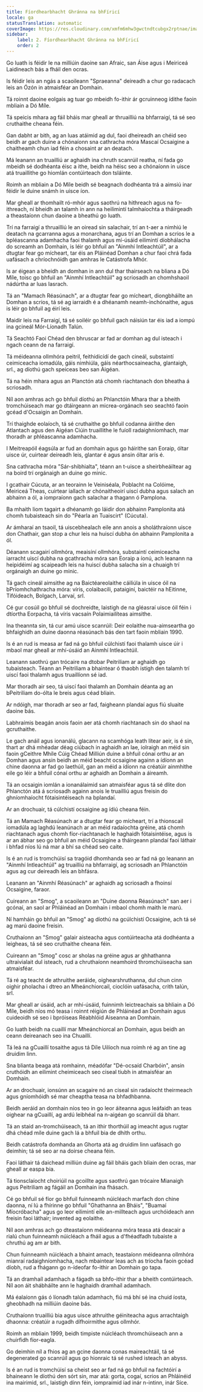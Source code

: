 ```yaml
---
title: Fíordhearbhacht Ghránna na bhFíricí
locale: ga
statusTranslation: automatic
coverImage: https://res.cloudinary.com/xmfm6mhw3gwctndtcubgx2rptnae/image/upload/v1741354419/small_cover_la_gran_rebelion_28716e29d2.webp
sidebar:
    label: 2. Fíordhearbhacht Ghránna na bhFíricí
    order: 2
---
```

Go luath is féidir le na milliúin daoine san Afraic, san Áise agus i Meiriceá Laidineach bás a fháil den ocras.

Is féidir leis an ngás a scaoileann "Spraeanna" deireadh a chur go radacach leis an Ózón in atmaisféar an Domhain.

Tá roinnt daoine eolgais ag tuar go mbeidh fo-ithir ár gcruinneog ídithe faoin mbliain a Dó Míle.

Tá speicis mhara ag fáil bháis mar gheall ar thruailliú na bhfarraigí, tá sé seo cruthaithe cheana féin.

Gan dabht ar bith, ag an luas atáimid ag dul, faoi dheireadh an chéid seo beidh ar gach duine a chónaíonn sna cathracha móra Mascaí Ocsaigine a chaitheamh chun iad féin a chosaint ar an deatach.

Má leanann an truailliú ar aghaidh ina chruth scanrúil reatha, ní fada go mbeidh sé dodhéanta éisc a ithe, beidh na héisc seo a chónaíonn in uisce atá truaillithe go hiomlán contúirteach don tsláinte.

Roimh an mbliain a Dó Míle beidh sé beagnach dodhéanta trá a aimsiú inar féidir le duine snámh in uisce íon.

Mar gheall ar thomhailt ró-mhór agus saothrú na hithreach agus na fo-ithreach, ní bheidh an talamh in ann na heilimintí talmhaíochta a tháirgeadh a theastaíonn chun daoine a bheathú go luath.

Trí na farraigí a thruailliú le an oiread sin salachair, trí an t-aer a nimhiú le deatach na gcarranna agus a monarchana, agus trí an Domhan a scrios le a bpléascanna adamhacha faoi thalamh agus mí-úsáid eilimintí díobhálacha do screamh an Domhain, is léir go bhfuil an "Ainmhí Intleachtúil", ar a dtugtar fear go mícheart, tar éis an Pláinéad Domhan a chur faoi chrá fada uafásach a chríochnóidh gan amhras le Catástrofa Mhór.

Is ar éigean a bheidh an domhan in ann dul thar thairseach na bliana a Dó Míle, toisc go bhfuil an "Ainmhí Intleachtúil" ag scriosadh an chomhshaoil nádúrtha ar luas lasrach.

Tá an "Mamach Réasúnach", ar a dtugtar fear go mícheart, diongbháilte an Domhan a scrios, tá sé ag iarraidh é a dhéanamh neamh-inchónaithe, agus is léir go bhfuil ag éirí leis.

Maidir leis na Farraigí, tá sé soiléir go bhfuil gach náisiún tar éis iad a iompú ina gcineál Mór-Líonadh Talún.

Tá Seachtó Faoi Chéad den bhruscar ar fad ar domhan ag dul isteach i ngach ceann de na farraigí.

Tá méideanna ollmhóra peitril, feithidicídí de gach cineál, substaintí ceimiceacha iomadúla, gáis nimhiúla, gáis néarthocsaineacha, glantaigh, srl., ag díothú gach speiceas beo san Aigéan.

Tá na héin mhara agus an Planctón atá chomh riachtanach don bheatha á scriosadh.

Níl aon amhras ach go bhfuil díothú an Phlanctóin Mhara thar a bheith tromchúiseach mar go dtáirgeann an micrea-orgánach seo seachtó faoin gcéad d'Ocsaigin an Domhain.

Trí thaighde eolaíoch, tá sé cruthaithe go bhfuil codanna áirithe den Atlantach agus den Aigéan Ciúin truaillithe le fuíoll radaighníomhach, mar thoradh ar phléascanna adamhacha.

I Meitreapóil éagsúla ar fud an domhain agus go háirithe san Eoraip, óltar uisce úr, cuirtear deireadh leis, glantar é agus ansin óltar arís é.

Sna cathracha móra "Sár-shibhialta", téann an t-uisce a sheirbheáiltear ag na boird trí orgánaigh an duine go minic.

I gcathair Cúcuta, ar an teorainn le Veiniséala, Poblacht na Colóime, Meiriceá Theas, cuirtear iallach ar chónaitheoirí uiscí dubha agus salach an abhainn a ól, a iompraíonn gach salachar a thagann ó Pamplona.

Ba mhaith liom tagairt a dhéanamh go láidir don abhainn Pamplonita atá chomh tubaisteach sin do "Péarla an Tuaiscirt" (Cúcuta).

Ar ámharaí an tsaoil, tá uiscebhealach eile ann anois a sholáthraíonn uisce don Chathair, gan stop a chur leis na huiscí dubha ón abhainn Pamplonita a ól.

Déanann scagairí ollmhóra, meaisíní ollmhóra, substaintí ceimiceacha iarracht uiscí dubha na gcathracha móra san Eoraip a íonú, ach leanann na heipidéimí ag scaipeadh leis na huiscí dubha salacha sin a chuaigh trí orgánaigh an duine go minic.

Tá gach cineál aimsithe ag na Baictéareolaithe cáiliúla in uisce óil na bPríomhchathracha móra: víris, colaibacili, pataiginí, baictéir na hEitinne, Tífóideach, Bolgach, Larvaí, srl.

Cé gur cosúil go bhfuil sé dochreidte, laistigh de na gléasraí uisce óil féin i dtíortha Eorpacha, tá víris vacsaín Polaimiailíteas aimsithe.

Ina theannta sin, tá cur amú uisce scanrúil: Deir eolaithe nua-aimseartha go bhfaighidh an duine daonna réasúnach bás den tart faoin mbliain 1990.

Is é an rud is measa ar fad ná go bhfuil cúlchistí faoi thalamh uisce úir i mbaol mar gheall ar mhí-úsáid an Ainmhí Intleachtúil.

Leanann saothrú gan trócaire na dtobar Peitriliam ar aghaidh go tubaisteach. Téann an Peitriliam a bhaintear ó thaobh istigh den talamh trí uiscí faoi thalamh agus truaillíonn sé iad.

Mar thoradh air seo, tá uiscí faoi thalamh an Domhain déanta ag an bPeitriliam do-ólta le breis agus céad bliain.

Ar ndóigh, mar thoradh ar seo ar fad, faigheann plandaí agus fiú sluaite daoine bás.

Labhraímis beagán anois faoin aer atá chomh riachtanach sin do shaol na gcruthaithe.

Le gach anáil agus ionanálú, glacann na scamhóga leath lítear aeir, is é sin, thart ar dhá mhéadar déag ciúbach in aghaidh an lae, iolraigh an méid sin faoin gCeithre Mhíle Cúig Chéad Milliún duine a bhfuil cónaí orthu ar an Domhan agus ansin beidh an méid beacht ocsaigine againn a ídíonn an chine daonna ar fad go laethúil, gan an méid a ídíonn na créatúir ainmhithe eile go léir a bhfuil cónaí orthu ar aghaidh an Domhain a áireamh.

Tá an ocsaigin iomlán a ionanálaimid san atmaisféar agus tá sé dlite don Phlanctón atá á scriosadh againn anois le truailliú agus freisin do ghníomhaíocht fótaisintéiseach na bplandaí.

Ar an drochuair, tá cúlchistí ocsaigine ag ídiú cheana féin.

Tá an Mamach Réasúnach ar a dtugtar fear go mícheart, trí a thionscail iomadúla ag laghdú leanúnach ar an méid radaíochta gréine, atá chomh riachtanach agus chomh fíor-riachtanach le haghaidh fótaisintéise, agus is ar an ábhar seo go bhfuil an méid Ocsaigine a tháirgeann plandaí faoi láthair i bhfad níos lú ná mar a bhí sa chéad seo caite.

Is é an rud is tromchúisí sa tragóid dhomhanda seo ar fad ná go leanann an "Ainmhí Intleachtúil" ag truailliú na bhfarraigí, ag scriosadh an Phlanctóin agus ag cur deireadh leis an bhfásra.

Leanann an "Ainmhí Réasúnach" ar aghaidh ag scriosadh a fhoinsí Ocsaigine, faraor.

Cuireann an "Smog", a scaoileann an "Duine daonna Réasúnach" san aer i gcónaí, an saol ar Phláinéad an Domhain i mbaol chomh maith le marú.

Ní hamháin go bhfuil an "Smog" ag díothú na gcúlchistí Ocsaigine, ach tá sé ag marú daoine freisin.

Cruthaíonn an "Smog" galair aisteacha agus contúirteacha atá dodhéanta a leigheas, tá sé seo cruthaithe cheana féin.

Cuireann an "Smog" cosc ar sholas na gréine agus ar ghhathanna ultraivialait dul isteach, rud a chruthaíonn neamhoird thromchúiseacha san atmaisféar.

Tá ré ag teacht de athruithe aeráide, oighearshruthanna, dul chun cinn oighir pholacha i dtreo an Mheánchiorcail, cioclóin uafásacha, crith talún, srl.

Mar gheall ar úsáid, ach ar mhí-úsáid, fuinnimh leictreachais sa bhliain a Dó Míle, beidh níos mó teasa i roinnt réigiún de Phláinéad an Domhain agus cuideoidh sé seo i bpróiseas Réabhlóid Aiseanna an Domhain.

Go luath beidh na cuaillí mar Mheánchiorcal an Domhain, agus beidh an ceann deireanach seo ina Chuaillí.

Tá leá na gCuaillí tosaithe agus tá Díle Uilíoch nua roimh ré ag an tine ag druidim linn.

Sna blianta beaga atá romhainn, méadófar "Dé-ocsaíd Charbóin", ansin cruthóidh an eilimint cheimiceach seo ciseal tiubh in atmaisféar an Domhain.

Ar an drochuair, ionsúnn an scagaire nó an ciseal sin radaíocht theirmeach agus gníomhóidh sé mar cheaptha teasa na bhfadhbanna.

Beidh aeráid an domhain níos teo in go leor áiteanna agus leáfaidh an teas oighear na gCuaillí, ag ardú leibhéal na n-aigéan go scanrúil dá bharr.

Tá an staid an-tromchúiseach, tá an ithir thorthúil ag imeacht agus rugtar dhá chéad míle duine gach lá a bhfuil bia de dhíth orthu.

Beidh catástrofa domhanda an Ghorta atá ag druidim linn uafásach go deimhin; tá sé seo ar na doirse cheana féin.

Faoi láthair tá daichead milliún duine ag fáil bháis gach bliain den ocras, mar gheall ar easpa bia.

Tá tionsclaíocht choiriúil na gcoillte agus saothrú gan trócaire Mianaigh agus Peitriliam ag fágáil an Domhain ina fhásach.

Cé go bhfuil sé fíor go bhfuil fuinneamh núicléach marfach don chine daonna, ní lú a fhírinne go bhfuil "Ghathanna an Bháis", "Buamaí Míocróbacha" agus go leor eilimintí eile an-millteach agus urchóideach ann freisin faoi láthair; invented ag eolaithe.

Níl aon amhras ach go dteastaíonn méideanna móra teasa atá deacair a rialú chun fuinneamh núicléach a fháil agus a d'fhéadfadh tubaiste a chruthú ag am ar bith.

Chun fuinneamh núicléach a bhaint amach, teastaíonn méideanna ollmhóra mianraí radaighníomhacha, nach mbaintear leas ach as tríocha faoin gcéad díobh, rud a fhágann go n-ídeofar fo-ithir an Domhain go tapa.

Tá an dramhaíl adamhach a fágadh sa bhfo-ithir thar a bheith contúirteach. Níl aon áit shábháilte ann le haghaidh dramhaíl adamhach.

Má éalaíonn gás ó líonadh talún adamhach, fiú má bhí sé ina chuid íosta, gheobhadh na milliúin daoine bás.

Cruthaíonn truailliú bia agus uisce athruithe géiniteacha agus arrachtaigh dhaonna: créatúir a rugadh dífhoirmithe agus ollmhór.

Roimh an mbliain 1999, beidh timpiste núicléach thromchúiseach ann a chuirfidh fíor-eagla.

Go deimhin níl a fhios ag an gcine daonna conas maireachtáil, tá sé degenerated go scanrúil agus go hionraic tá sé rushed isteach an abyss.

Is é an rud is tromchúisí sa cheist seo ar fad ná go bhfuil na fachtóirí a bhaineann le díothú den sórt sin, mar atá: gorta, cogaí, scrios an Phláinéid ina mairimid, srl., laistigh dínn féin, iompraímid iad inár n-intinn, inár Síce.


